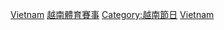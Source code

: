 [[Category:各國綜合運動會|Vietnam]]
[[Category:越南體育賽事|]]
[[Category:越南節日|Category:越南節日]]
[[Category:亞洲綜合運動會|Vietnam]]
